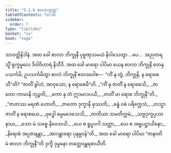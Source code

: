 ```yaml
---
title: "5.1.6 စာလာသုတ္တ"
tableOfContents: false
sidebar:
  order: 7
type: "tipitaka"
basket: "su"
book: "saga"
---
```



<DynamicBreadcrumb />

<Division number="167" book="saga">

<Paragraph number="972" book="saga">
သာဝတ္ထိနိဒါနံ. အထ ခေါ စာလာ ဘိက္ခုနီ ပုဗ္ဗဏှသမယံ နိဝါသေတွာ …ပေ…  အညတရသ္မိံ ရုက္ခမူလေ ဒိဝါဝိဟာရံ နိသီဒိ. အထ ခေါ မာရော ပါပိမာ ယေန စာလာ ဘိက္ခုနီ တေနုပသင်္ကမိ; ဥပသင်္ကမိတွာ စာလံ ဘိက္ခုနိံ ဧတဒဝေါစ—  “ကိံ နု တွံ, ဘိက္ခုနိ, န ရောစေသီ”တိ? “ဇာတိံ ခွါဟံ, အာဝုသော, န ရောစေမီ”တိ.
</Paragraph>

<Paragraph number="973" type="verses" book="saga">
_“ကိံ နု ဇာတိံ န ရောစေသိ,_  
_ဇာတော ကာမာနိ ဘုဉ္ဇတိ;_  
_ကော နု တံ ဣဒမာဒပယိ,_  
_ဇာတိံ မာ ရောစ ဘိက္ခုနီ”တိ._  

</Paragraph>

<Paragraph number="974" type="verses" book="saga">
_“ဇာတဿ မရဏံ ဟောတိ,_  
_ဇာတော ဒုက္ခာနိ ဖုဿတိ;_  
_ဗန္ဓံ ဝဓံ ပရိက္လေသံ,_  
_တသ္မာ ဇာတိံ န ရောစယေ._  

</Paragraph>

<Paragraph number="975" type="verses" book="saga">
_ဗုဒ္ဓေါ ဓမ္မမဒေသေသိ,_  
_ဇာတိယာ သမတိက္ကမံ;_  
_သဗ္ဗဒုက္ခပ္ပဟာနာယ,_  
_သော မံ သစ္စေ နိဝေသယိ._  

</Paragraph>

<Paragraph number="976" type="verses" book="saga">
_ယေ စ ရူပူပဂါ သတ္တာ,_  
_ယေ စ အရူပဋ္ဌာယိနော;_  
_နိရောဓံ အပ္ပဇာနန္တာ,_  
_အာဂန္တာရော ပုနဗ္ဘဝန်”တိ._  

</Paragraph>

<Paragraph number="977" book="saga">
အထ ခေါ မာရော ပါပိမာ “ဇာနာတိ မံ စာလာ ဘိက္ခုနီ”တိ ဒုက္ခီ ဒုမ္မနော တတ္ထေဝန္တရဓာယီတိ.
</Paragraph>
</Division>